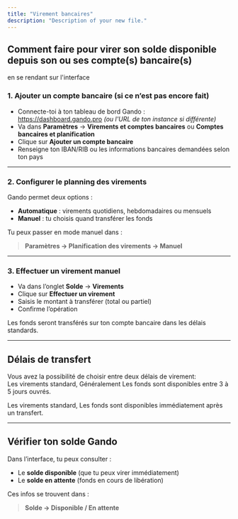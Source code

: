 ```yaml
---
title: "Virement bancaires"
description: "Description of your new file."
---
```


## Comment faire pour virer son solde disponible depuis son ou ses compte(s) bancaire(s)

en se rendant sur l'interface

### 1. **Ajouter un compte bancaire (si ce n’est pas encore fait)**

- Connecte-toi à ton tableau de bord Gando : https://dashboard.gando.pro _(ou l'URL de ton instance si différente)_
- Va dans **Paramètres** → **Virements et comptes bancaires** ou **Comptes bancaires et planification**
- Clique sur **Ajouter un compte bancaire**
- Renseigne ton IBAN/RIB ou les informations bancaires demandées selon ton pays

---

### 2. **Configurer le planning des virements**

Gando permet deux options :

- **Automatique** : virements quotidiens, hebdomadaires ou mensuels
- **Manuel** : tu choisis quand transférer les fonds

Tu peux passer en mode manuel dans :

> **Paramètres → Planification des virements → Manuel**

---

### 3. **Effectuer un virement manuel**

- Va dans l’onglet **Solde** → **Virements**
- Clique sur **Effectuer un virement**
- Saisis le montant à transférer (total ou partiel)
- Confirme l’opération

Les fonds seront transférés sur ton compte bancaire dans les délais standards.

---

## Délais de transfert

Vous avez la possibilité de choisir entre deux délais de virement:\
Les virements standard, Généralement Les fonds sont disponibles entre 3 à 5 jours ouvrés.

Les virements standard, Les fonds sont disponibles immédiatement après un transfert.

---

## Vérifier ton solde Gando

Dans l’interface, tu peux consulter :

- Le **solde disponible** (que tu peux virer immédiatement)
- Le **solde en attente** (fonds en cours de libération)

Ces infos se trouvent dans :

> **Solde → Disponible / En attente**